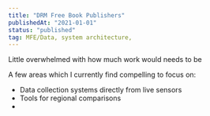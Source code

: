 ```yaml
---
title: "DRM Free Book Publishers"
publishedAt: "2021-01-01"
status: "published"
tag: MFE/Data, system architecture,
---
```


Little overwhelmed with how much work would needs to be

A few areas which I currently find compelling to focus on:

- Data collection systems directly from live sensors
- Tools for regional comparisons
-

